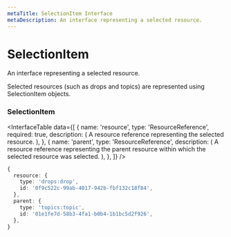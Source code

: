 ```yaml
---
metaTitle: SelectionItem Interface
metaDescription: An interface representing a selected resource. 
---
```


# SelectionItem

<Description>
  An interface representing a selected resource.
</Description>

Selected resources (such as drops and topics) are represented using SelectionItem objects.

### SelectionItem

<InterfaceTable
  data={[
    {
      name: 'resource',
      type: 'ResourceReference',
      required: true,
      description: (
        <span>
          A resource reference representing the selected resource.
        </span>
      ),
    },
    {
      name: 'parent',
      type: 'ResourceReference',
      description: (
        <span>
          A resource reference representing the parent resource within
          which the selected resource was selected.
        </span>
      ),
    },
  ]}
/>

```ts
{
  resource: {
    type: 'drops:drop',
    id: '0f9c522c-99ab-4017-942b-fbf132c18f84',
  },
  parent: {
    type: 'topics:topic',
    id: '01e1fe7d-58b3-4fa1-b0b4-1b1bc5d2f926',
  },
}
```

